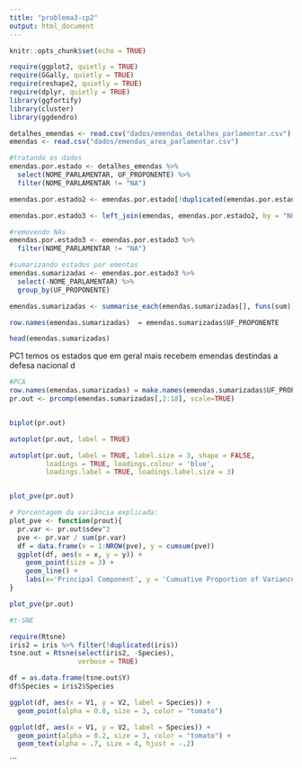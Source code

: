 ```yaml
---
title: "problema3-cp2"
output: html_document
---
```


```r
knitr::opts_chunk$set(echo = TRUE)

require(ggplot2, quietly = TRUE)
require(GGally, quietly = TRUE)
require(reshape2, quietly = TRUE)
require(dplyr, quietly = TRUE)
library(ggfortify)
library(cluster)
library(ggdendro)

```

```r
detalhes_emendas <- read.csv("dados/emendas_detalhes_parlamentar.csv")
emendas <- read.csv("dados/emendas_area_parlamentar.csv")

```



```r
#tratando os dados
emendas.por.estado <- detalhes_emendas %>%
  select(NOME_PARLAMENTAR, UF_PROPONENTE) %>%
  filter(NOME_PARLAMENTAR != "NA")

emendas.por.estado2 <- emendas.por.estado[!duplicated(emendas.por.estado), ]

emendas.por.estado3 <- left_join(emendas, emendas.por.estado2, by = "NOME_PARLAMENTAR")

#removendo NAs
emendas.por.estado3 <- emendas.por.estado3 %>%
  filter(NOME_PARLAMENTAR != "NA")

#sumarizando estados por ementas
emendas.sumarizadas <- emendas.por.estado3 %>%
  select(-NOME_PARLAMENTAR) %>%
  group_by(UF_PROPONENTE)

emendas.sumarizadas <- summarise_each(emendas.sumarizadas[], funs(sum))

row.names(emendas.sumarizadas)  = emendas.sumarizadas$UF_PROPONENTE

head(emendas.sumarizadas)

```

PC1 temos os estados que em geral mais recebem emendas destindas a defesa nacional d

```r
#PCA
row.names(emendas.sumarizadas) = make.names(emendas.sumarizadas$UF_PROPONENTE)
pr.out <- prcomp(emendas.sumarizadas[,2:18], scale=TRUE)


biplot(pr.out)

autoplot(pr.out, label = TRUE)

autoplot(pr.out, label = TRUE, label.size = 3, shape = FALSE, 
         loadings = TRUE, loadings.colour = 'blue',
         loadings.label = TRUE, loadings.label.size = 3)


plot_pve(pr.out)

# Porcentagem da variância explicada: 
plot_pve <- function(prout){
  pr.var <- pr.out$sdev^2
  pve <- pr.var / sum(pr.var)
  df = data.frame(x = 1:NROW(pve), y = cumsum(pve))
  ggplot(df, aes(x = x, y = y)) + 
    geom_point(size = 3) + 
    geom_line() + 
    labs(x='Principal Component', y = 'Cumuative Proportion of Variance Explained')
}

plot_pve(pr.out)

```

```r
#t-SNE

require(Rtsne)
iris2 = iris %>% filter(!duplicated(iris))
tsne.out = Rtsne(select(iris2, -Species), 
                 verbose = TRUE)

df = as.data.frame(tsne.out$Y)
df$Species = iris2$Species

ggplot(df, aes(x = V1, y = V2, label = Species)) + 
  geom_point(alpha = 0.8, size = 3, color = "tomato") 

ggplot(df, aes(x = V1, y = V2, label = Species)) + 
  geom_point(alpha = 0.2, size = 3, color = "tomato") + 
  geom_text(alpha = .7, size = 4, hjust = -.2)

```

```

